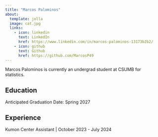 ```yaml
---
title: "Marcos Palominos"
about:
  template: jolla
  image: cat.jpg
  links:
    - icon: linkedin
      text: LinkedIn
      href: https://www.linkedin.com/in/marcos-palominos-13173b2b2/
    - icon: github
      text: Github
      href: https://github.com/MarcosP49
---
```


Marcos Palominos is currently an undergrad student at CSUMB for statistics.

## Education

Anticipated Graduation Date: Spring 2027

## Experience

Kumon Center Assistant \| October 2023 - July 2024
